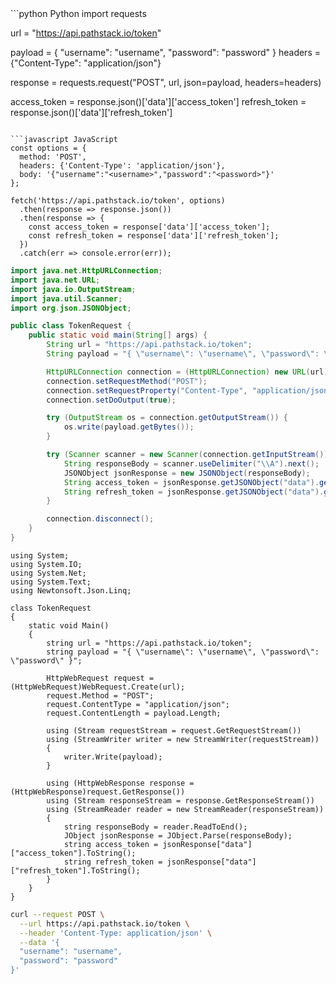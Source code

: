 <CodeGroup>
```python Python
import requests

url = "https://api.pathstack.io/token"

payload = {
"username": "username",
"password": "password"
}
headers = {"Content-Type": "application/json"}

response = requests.request("POST", url, json=payload, headers=headers)

access_token = response.json()['data']['access_token']
refresh_token = response.json()['data']['refresh_token']
```

```javascript JavaScript
const options = {
  method: 'POST',
  headers: {'Content-Type': 'application/json'},
  body: '{"username":"<username>","password":"<password>"}'
};

fetch('https://api.pathstack.io/token', options)
  .then(response => response.json())
  .then(response => {
    const access_token = response['data']['access_token'];
    const refresh_token = response['data']['refresh_token'];
  })
  .catch(err => console.error(err));
```

```java Java
import java.net.HttpURLConnection;
import java.net.URL;
import java.io.OutputStream;
import java.util.Scanner;
import org.json.JSONObject;

public class TokenRequest {
    public static void main(String[] args) {
        String url = "https://api.pathstack.io/token";
        String payload = "{ \"username\": \"username\", \"password\": \"password\" }";

        HttpURLConnection connection = (HttpURLConnection) new URL(url).openConnection();
        connection.setRequestMethod("POST");
        connection.setRequestProperty("Content-Type", "application/json");
        connection.setDoOutput(true);

        try (OutputStream os = connection.getOutputStream()) {
            os.write(payload.getBytes());
        }

        try (Scanner scanner = new Scanner(connection.getInputStream())) {
            String responseBody = scanner.useDelimiter("\\A").next();
            JSONObject jsonResponse = new JSONObject(responseBody);
            String access_token = jsonResponse.getJSONObject("data").getString("access_token");
            String refresh_token = jsonResponse.getJSONObject("data").getString("refresh_token");
        }

        connection.disconnect();
    }
}
```

```dotnet .NET
using System;
using System.IO;
using System.Net;
using System.Text;
using Newtonsoft.Json.Linq;

class TokenRequest
{
    static void Main()
    {
        string url = "https://api.pathstack.io/token";
        string payload = "{ \"username\": \"username\", \"password\": \"password\" }";

        HttpWebRequest request = (HttpWebRequest)WebRequest.Create(url);
        request.Method = "POST";
        request.ContentType = "application/json";
        request.ContentLength = payload.Length;

        using (Stream requestStream = request.GetRequestStream())
        using (StreamWriter writer = new StreamWriter(requestStream))
        {
            writer.Write(payload);
        }

        using (HttpWebResponse response = (HttpWebResponse)request.GetResponse())
        using (Stream responseStream = response.GetResponseStream())
        using (StreamReader reader = new StreamReader(responseStream))
        {
            string responseBody = reader.ReadToEnd();
            JObject jsonResponse = JObject.Parse(responseBody);
            string access_token = jsonResponse["data"]["access_token"].ToString();
            string refresh_token = jsonResponse["data"]["refresh_token"].ToString();
        }
    }
}
```

```bash cURL
curl --request POST \
  --url https://api.pathstack.io/token \
  --header 'Content-Type: application/json' \
  --data '{
  "username": "username",
  "password": "password"
}'
```
</CodeGroup>